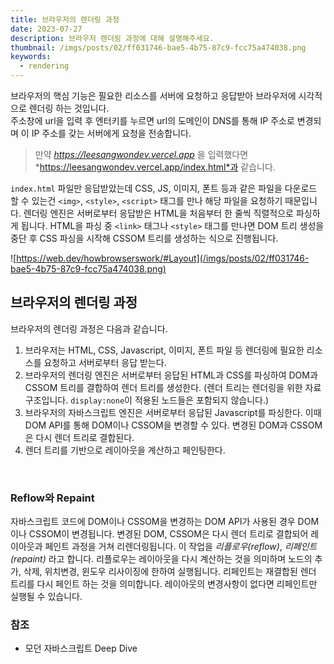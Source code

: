 ```yaml
---
title: 브라우저의 렌더링 과정
date: 2023-07-27
description: 브라우저 렌더링 과정에 대해 설명해주세요.
thumbnail: /imgs/posts/02/ff031746-bae5-4b75-87c9-fcc75a474038.png
keywords:
  - rendering
---
```


브라우저의 핵심 기능은 필요한 리소스를 서버에 요청하고 응답받아 브라우저에 시각적으로 렌더링 하는 것입니다.<br/>
주소창에 url을 입력 후 엔터키를 누르면 url의 도메인이 DNS를 통해 IP 주소로 변경되며 이 IP 주소를 갖는 서버에게 요청을 전송합니다.<br/>

> 만약 *https://leesangwondev.vercel.app* 을 입력했다면 *https://leesangwondev.vercel.app/index.html*과 같습니다.

`index.html` 파일만 응답받았는데 CSS, JS, 이미지, 폰트 등과 같은 파일을 다운로드 할 수 있는건 `<img>`, `<style>`, `<script>` 태그를 만나 해당 파일을 요청하기 때문입니다.
렌더링 엔진은 서버로부터 응답받은 HTML을 처음부터 한 줄씩 직렬적으로 파싱하게 됩니다. HTML을 파싱 중 `<link>` 태그나 `<style>` 태그를 만나면 DOM 트리 생성을 중단 후 CSS 파싱을 시작해 CSSOM 트리를 생성하는 식으로 진행됩니다.

![https://web.dev/howbrowserswork/#Layout](/imgs/posts/02/ff031746-bae5-4b75-87c9-fcc75a474038.png)

## 브라우저의 렌더링 과정

브라우저의 렌더링 과정은 다음과 같습니다.

1. 브라우저는 HTML, CSS, Javascript, 이미지, 폰트 파일 등 렌더링에 필요한 리소스를 요청하고 서버로부터 응답 받는다.
2. 브라우저의 렌더링 엔진은 서버로부터 응답된 HTML과 CSS를 파싱하여 DOM과 CSSOM 트리를 결합하여 렌더 트리를 생성한다. (렌더 트리는 렌더링을 위한 자료구조입니다. `display:none`이 적용된 노드들은 포함되지 않습니다.)
3. 브라우저의 자바스크립트 엔진은 서버로부터 응답된 Javascript를 파싱한다. 이때 DOM API를 통해 DOM이나 CSSOM을 변경할 수 있다. 변경된 DOM과 CSSOM은 다시 렌더 트리로 결합된다.
4. 렌더 트리를 기반으로 레이아웃을 계산하고 페인팅한다.

<br />

### Reflow와 Repaint

자바스크립트 코드에 DOM이나 CSSOM을 변경하는 DOM API가 사용된 경우 DOM이나 CSSOM이 변경됩니다. 변경된 DOM, CSSOM은 다시 렌더 트리로 결합되어 레이아웃과 페인트 과정을 거쳐 리렌더링됩니다. 이 작업을 _리플로우(reflow)_, _리페인트(repaint)_ 라고 합니다.
리플로우는 레이아웃을 다시 계산하는 것을 의미하며 노드의 추가, 삭제, 위치변경, 윈도우 리사이징에 한하여 실행됩니다. 리페인트는 재결합된 렌더 트리를 다시 페인트 하는 것을 의미합니다.
레이아웃의 변경사항이 없다면 리페인트만 실행될 수 있습니다.

### 참조

- 모던 자바스크립트 Deep Dive
